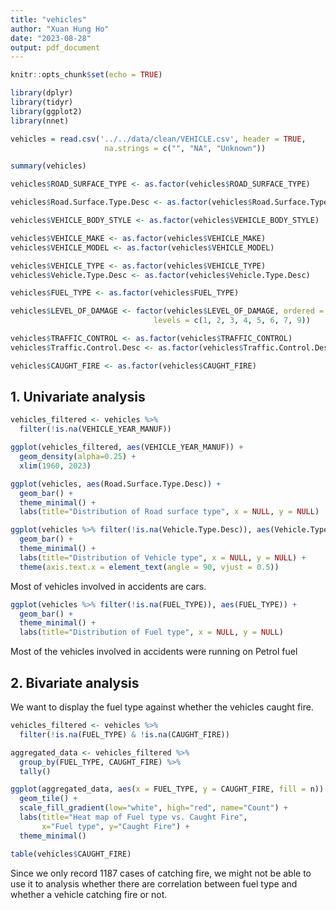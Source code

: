 ```yaml
---
title: "vehicles"
author: "Xuan Hung Ho"
date: "2023-08-28"
output: pdf_document
---
```


```r
knitr::opts_chunk$set(echo = TRUE)

library(dplyr)
library(tidyr)
library(ggplot2)
library(nnet)
```


```r
vehicles = read.csv('../../data/clean/VEHICLE.csv', header = TRUE, 
                     na.strings = c("", "NA", "Unknown"))

summary(vehicles)
```

```r
vehicles$ROAD_SURFACE_TYPE <- as.factor(vehicles$ROAD_SURFACE_TYPE)

vehicles$Road.Surface.Type.Desc <- as.factor(vehicles$Road.Surface.Type.Desc)

vehicles$VEHICLE_BODY_STYLE <- as.factor(vehicles$VEHICLE_BODY_STYLE)

vehicles$VEHICLE_MAKE <- as.factor(vehicles$VEHICLE_MAKE)
vehicles$VEHICLE_MODEL <- as.factor(vehicles$VEHICLE_MODEL)

vehicles$VEHICLE_TYPE <- as.factor(vehicles$VEHICLE_TYPE)
vehicles$Vehicle.Type.Desc <- as.factor(vehicles$Vehicle.Type.Desc)

vehicles$FUEL_TYPE <- as.factor(vehicles$FUEL_TYPE)

vehicles$LEVEL_OF_DAMAGE <- factor(vehicles$LEVEL_OF_DAMAGE, ordered = TRUE, 
                                levels = c(1, 2, 3, 4, 5, 6, 7, 9))

vehicles$TRAFFIC_CONTROL <- as.factor(vehicles$TRAFFIC_CONTROL)
vehicles$Traffic.Control.Desc <- as.factor(vehicles$Traffic.Control.Desc)

vehicles$CAUGHT_FIRE <- as.factor(vehicles$CAUGHT_FIRE)
```

## 1. Univariate analysis

```r
vehicles_filtered <- vehicles %>%
  filter(!is.na(VEHICLE_YEAR_MANUF))

ggplot(vehicles_filtered, aes(VEHICLE_YEAR_MANUF)) + 
  geom_density(alpha=0.25) +
  xlim(1960, 2023)
```

```r
ggplot(vehicles, aes(Road.Surface.Type.Desc)) + 
  geom_bar() +
  theme_minimal() +
  labs(title="Distribution of Road surface type", x = NULL, y = NULL)
```

```r
ggplot(vehicles %>% filter(!is.na(Vehicle.Type.Desc)), aes(Vehicle.Type.Desc)) + 
  geom_bar() +
  theme_minimal() +
  labs(title="Distribution of Vehicle type", x = NULL, y = NULL) +
  theme(axis.text.x = element_text(angle = 90, vjust = 0.5))
```
Most of vehicles involved in accidents are cars.

```r
ggplot(vehicles %>% filter(!is.na(FUEL_TYPE)), aes(FUEL_TYPE)) + 
  geom_bar() +
  theme_minimal() +
  labs(title="Distribution of Fuel type", x = NULL, y = NULL)
```

Most of the vehicles involved in accidents were running on Petrol fuel

## 2. Bivariate analysis

We want to display the fuel type against whether the vehicles caught fire.

```r
vehicles_filtered <- vehicles %>% 
  filter(!is.na(FUEL_TYPE) & !is.na(CAUGHT_FIRE))

aggregated_data <- vehicles_filtered %>%
  group_by(FUEL_TYPE, CAUGHT_FIRE) %>%
  tally()

ggplot(aggregated_data, aes(x = FUEL_TYPE, y = CAUGHT_FIRE, fill = n)) +
  geom_tile() + 
  scale_fill_gradient(low="white", high="red", name="Count") + 
  labs(title="Heat map of Fuel type vs. Caught Fire", 
       x="Fuel type", y="Caught Fire") + 
  theme_minimal()
```

```r
table(vehicles$CAUGHT_FIRE)
```
Since we only record 1187 cases of catching fire, we might not be able to use it to analysis whether there are correlation between fuel type and whether a vehicle catching fire or not.
